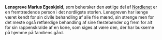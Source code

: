 {{title:Marius Egeskjold}}
{{author:Laura Holmegaard}}
{{timestamp:2009-09-19T18:52:23Z}}
{{copyright:Marius Egeskjold}}
'''Lensgreve Marius Egeskjold''', som behersker den østlige del af [[Nordlenet]] er en fremtrædende person i det nordligste storlen. Lensgreven har længe været kendt for sin civile behandling af alle frie mænd, sin strenge men for det meste også retfærdige behandling af sine fæstebønder og frem for alt for sin rappenskralde af en kone, som siges at være den, der har bukserne på hjemme på familiens gård.